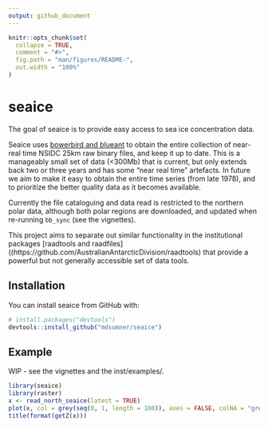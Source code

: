 ```yaml
---
output: github_document
---
```


<!-- README.md is generated from README.Rmd. Please edit that file -->

```r
knitr::opts_chunk$set(
  collapse = TRUE,
  comment = "#>",
  fig.path = "man/figures/README-",
  out.width = "100%"
)
```
# seaice

The goal of seaice is to provide easy access to sea ice concentration data. 

Seaice uses [bowerbird and blueant](https://github.com/AustralianAntarcticDivision/bowerbird) to obtain the entire collection of near-real time NSIDC 25km raw binary files, and keep it up to date.  This is a manageably small set of data (<300Mb) that is current, but only extends back two or three years and has some "near real time" artefacts. In future we aim to make it easy to obtain the entire time series (from late 1978), and to prioritize the better quality data as it becomes available. 

Currently the file cataloguing and data read is restricted to the northern polar data, although both polar regions are downloaded, and updated when re-running `bb_sync` (see the vignettes). 

This project aims to separate out similar functionality in the institutional packages [raadtools and raadfiles]((https://github.com/AustralianAntarcticDivision/raadtools) that provide a powerful but not generally accessible set of data tools. 

## Installation

You can install seaice from GitHub with:

```r
# install.packages("devtools")
devtools::install_github("mdsumner/seaice")
```

## Example


WIP - see the vignettes and the inst/examples/. 

```r
library(seaice)
library(raster)
x <- read_north_seaice(latest = TRUE)
plot(x, col = grey(seq(0, 1, length = 100)), axes = FALSE, colNA = "grey")
title(format(getZ(x)))
```
